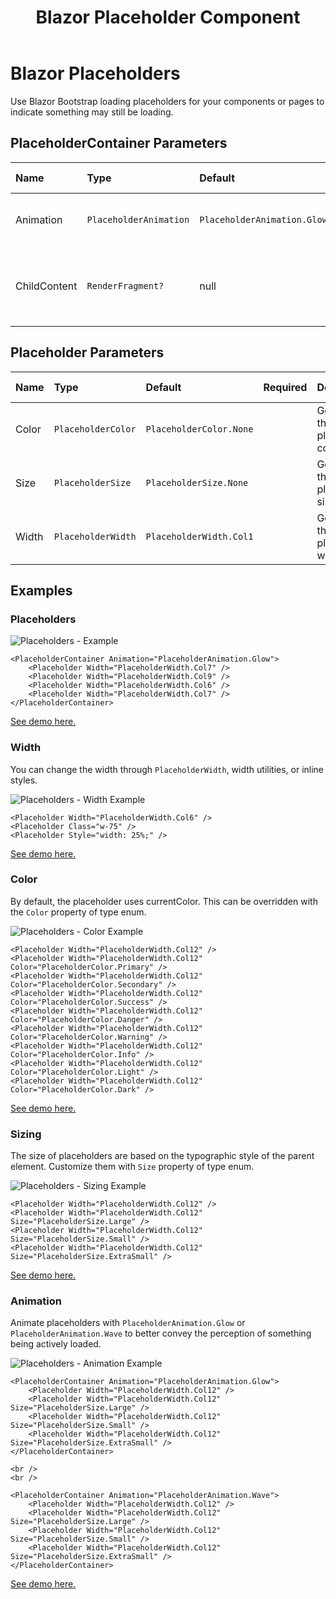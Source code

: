 ﻿---
title: Blazor Placeholder Component
description: Use Blazor Bootstrap loading placeholders for your components or pages to indicate something may still be loading. 
image: https://i.imgur.com/Mw13qfX.png

sidebar_label: Placeholders
sidebar_position: 17
---


# Blazor Placeholders

Use Blazor Bootstrap loading placeholders for your components or pages to indicate something may still be loading.

<CarbonAd />

## PlaceholderContainer Parameters

| Name | Type | Default | Required | Description | Added Version |
|:--|:--|:--|:--|:--|:--|
| Animation | `PlaceholderAnimation` | `PlaceholderAnimation.Glow` | | Gets or sets the placeholder animation. | 1.0.0 |
| ChildContent | `RenderFragment?` | null | ✔️ | Gets or sets the content to be rendered within the component. | 1.0.0 |

## Placeholder Parameters

| Name | Type | Default | Required | Description | Added Version |
|:--|:--|:--|:--|:--|:--|
| Color | `PlaceholderColor` | `PlaceholderColor.None` | | Gets or sets the placeholder color. | 1.0.0 |
| Size | `PlaceholderSize` | `PlaceholderSize.None` | | Gets or sets the placeholder size. | 1.0.0 |
| Width | `PlaceholderWidth` | `PlaceholderWidth.Col1` | | Gets or sets the placeholder width. | 1.0.0 |

## Examples

### Placeholders

<img src="https://i.imgur.com/Mw13qfX.png" alt="Placeholders - Example" />

```cshtml showLineNumbers
<PlaceholderContainer Animation="PlaceholderAnimation.Glow">
    <Placeholder Width="PlaceholderWidth.Col7" />
    <Placeholder Width="PlaceholderWidth.Col9" />
    <Placeholder Width="PlaceholderWidth.Col6" />
    <Placeholder Width="PlaceholderWidth.Col7" />
</PlaceholderContainer>
```

[See demo here.](https://demos.blazorbootstrap.com/placeholders#examples)

### Width

You can change the width through `PlaceholderWidth`, width utilities, or inline styles.

<img src="https://i.imgur.com/JcLisSd.png" alt="Placeholders - Width Example" />

```cshtml showLineNumbers
<Placeholder Width="PlaceholderWidth.Col6" />
<Placeholder Class="w-75" />
<Placeholder Style="width: 25%;" />
```

[See demo here.](https://demos.blazorbootstrap.com/placeholders#width)

### Color

By default, the placeholder uses currentColor. This can be overridden with the `Color` property of type enum.

<img src="https://i.imgur.com/g8m05MQ.png" alt="Placeholders - Color Example" />

```cshtml showLineNumbers
<Placeholder Width="PlaceholderWidth.Col12" />
<Placeholder Width="PlaceholderWidth.Col12" Color="PlaceholderColor.Primary" />
<Placeholder Width="PlaceholderWidth.Col12" Color="PlaceholderColor.Secondary" />
<Placeholder Width="PlaceholderWidth.Col12" Color="PlaceholderColor.Success" />
<Placeholder Width="PlaceholderWidth.Col12" Color="PlaceholderColor.Danger" />
<Placeholder Width="PlaceholderWidth.Col12" Color="PlaceholderColor.Warning" />
<Placeholder Width="PlaceholderWidth.Col12" Color="PlaceholderColor.Info" />
<Placeholder Width="PlaceholderWidth.Col12" Color="PlaceholderColor.Light" />
<Placeholder Width="PlaceholderWidth.Col12" Color="PlaceholderColor.Dark" />
```

[See demo here.](https://demos.blazorbootstrap.com/placeholders#color)

### Sizing

The size of placeholders are based on the typographic style of the parent element. Customize them with `Size` property of type enum.

<img src="https://i.imgur.com/udkkloE.png" alt="Placeholders - Sizing Example" />

```cshtml showLineNumbers
<Placeholder Width="PlaceholderWidth.Col12" />
<Placeholder Width="PlaceholderWidth.Col12" Size="PlaceholderSize.Large" />
<Placeholder Width="PlaceholderWidth.Col12" Size="PlaceholderSize.Small" />
<Placeholder Width="PlaceholderWidth.Col12" Size="PlaceholderSize.ExtraSmall" />
```

[See demo here.](https://demos.blazorbootstrap.com/placeholders#sizing)

### Animation

Animate placeholders with `PlaceholderAnimation.Glow` or `PlaceholderAnimation.Wave` to better convey the perception of something being actively loaded.

<img src="https://i.imgur.com/loMuJzD.png" alt="Placeholders - Animation Example" />

```cshtml showLineNumbers
<PlaceholderContainer Animation="PlaceholderAnimation.Glow">
    <Placeholder Width="PlaceholderWidth.Col12" />
    <Placeholder Width="PlaceholderWidth.Col12" Size="PlaceholderSize.Large" />
    <Placeholder Width="PlaceholderWidth.Col12" Size="PlaceholderSize.Small" />
    <Placeholder Width="PlaceholderWidth.Col12" Size="PlaceholderSize.ExtraSmall" />
</PlaceholderContainer>

<br />
<br />

<PlaceholderContainer Animation="PlaceholderAnimation.Wave">
    <Placeholder Width="PlaceholderWidth.Col12" />
    <Placeholder Width="PlaceholderWidth.Col12" Size="PlaceholderSize.Large" />
    <Placeholder Width="PlaceholderWidth.Col12" Size="PlaceholderSize.Small" />
    <Placeholder Width="PlaceholderWidth.Col12" Size="PlaceholderSize.ExtraSmall" />
</PlaceholderContainer>
```

[See demo here.](https://demos.blazorbootstrap.com/placeholders#animation)